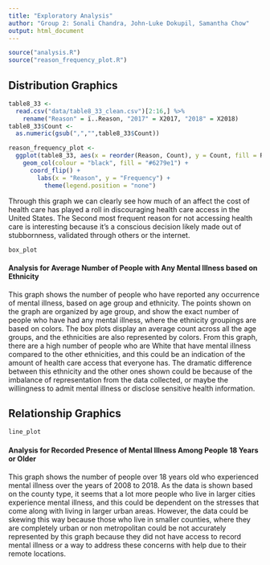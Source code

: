```yaml
---
title: "Exploratory Analysis"
author: "Group 2: Sonali Chandra, John-Luke Dokupil, Samantha Chow"
output: html_document
---
```


```r
source("analysis.R")
source("reason_frequency_plot.R")
```

## Distribution Graphics

```r
table8_33 <-
  read.csv("data/table8_33_clean.csv")[2:16,] %>%
    rename("Reason" = ï..Reason, "2017" = X2017, "2018" = X2018)
table8_33$Count <-
  as.numeric(gsub(",","",table8_33$Count))

reason_frequency_plot <-
  ggplot(table8_33, aes(x = reorder(Reason, Count), y = Count, fill = Reason)) +
    geom_col(colour = "black", fill = "#6279e1") +
      coord_flip() +
        labs(x = "Reason", y = "Frequency") +
          theme(legend.position = "none")
```

Through this graph we can clearly see how much of an affect the cost of health care has played a roll in discouraging health care access in the United States. The Second most frequent reason for not accessing health care is interesting because it's a conscious decision likely made out of stubbornness, validated through others or the internet.


```r
box_plot
```

#### Analysis for Average Number of People with Any Mental Illness based on Ethnicity
This graph shows the number of people who have reported any occurrence of mental illness, based on age group and ethnicity. The points shown on the graph are organized by age group, and show the exact number of people who have had any mental illness, where the ethnicity groupings are based on colors. The box plots display an average count across all the age groups, and the ethnicities are also represented by colors. From this graph, there are a high number of people who are White that have mental illness compared to the other ethnicities, and this could be an indication of the amount of health care access that everyone has. The dramatic difference between this ethnicity and the other ones shown could be because of the imbalance of representation from the data collected, or maybe the willingness to admit mental illness or disclose sensitive health information.


## Relationship Graphics

```r
line_plot
```
#### Analysis for Recorded Presence of Mental Illness Among People 18 Years or Older
This graph shows the number of people over 18 years old who experienced mental illness over the years of 2008 to 2018. As the data is shown based on the county type, it seems that a lot more people who live in larger cities experience mental illness, and this could be dependent on the stresses that come along with living in larger urban areas. However, the data could be skewing this way because those who live in smaller counties, where they are completely urban or non metropolitan could be not accurately represented by this graph because they did not have access to record mental illness or a way to address these concerns with help due to their remote locations. 
